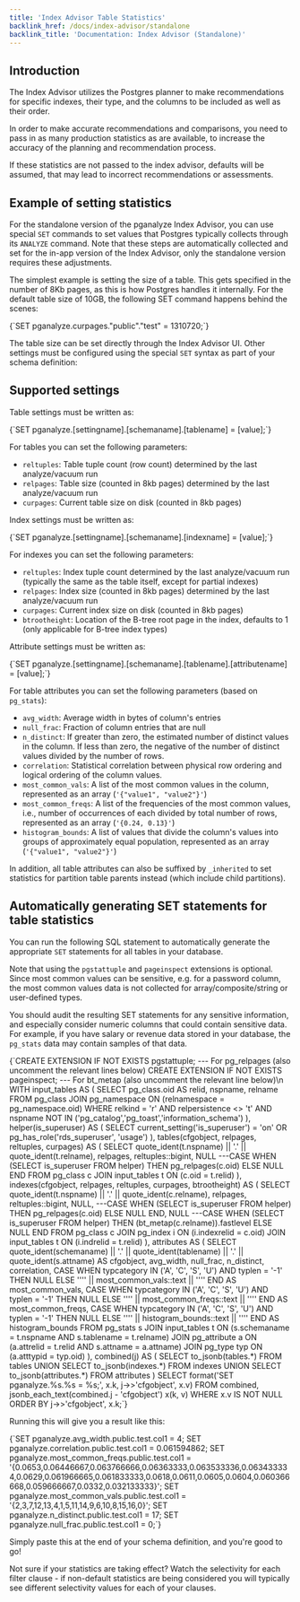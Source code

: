 ```yaml
---
title: 'Index Advisor Table Statistics'
backlink_href: /docs/index-advisor/standalone
backlink_title: 'Documentation: Index Advisor (Standalone)'
---
```


## Introduction

The Index Advisor utilizes the Postgres planner to make recommendations for specific indexes, their type, and the columns to be included as well as their order.

In order to make accurate recommendations and comparisons, you need to pass in as many production statistics as are available, to increase the accuracy of the planning and recommendation process.

If these statistics are not passed to the index advisor, defaults will be assumed, that may lead to incorrect recommendations or assessments.

## Example of setting statistics

For the standalone version of the pganalyze Index Advisor, you can use special `SET` commands to set values that Postgres typically collects through its `ANALYZE` command. Note that these steps are automatically collected and set for the in-app version of the Index Advisor, only the standalone version requires these adjustments.

The simplest example is setting the size of a table. This gets specified in the number of 8Kb pages, as this is how Postgres handles it internally. For the default table size of 10GB, the following SET command happens behind the scenes:

<CodeBlock language="sql">
{`SET pganalyze.curpages."public"."test" = 1310720;`}
</CodeBlock>

The table size can be set directly through the Index Advisor UI. Other settings must be configured using the special `SET` syntax as part of your schema definition:

## Supported settings

Table settings must be written as:

<CodeBlock language="sql">
{`SET pganalyze.[settingname].[schemaname].[tablename] = [value];`}
</CodeBlock>

For tables you can set the following parameters:

* `reltuples`: Table tuple count (row count) determined by the last analyze/vacuum run
* `relpages`: Table size (counted in 8kb pages) determined by the last analyze/vacuum run
* `curpages`: Current table size on disk (counted in 8kb pages)

Index settings must be written as:

<CodeBlock language="sql">
{`SET pganalyze.[settingname].[schemaname].[indexname] = [value];`}
</CodeBlock>

For indexes you can set the following parameters:

* `reltuples`: Index tuple count determined by the last analyze/vacuum run (typically the same as the table itself, except for partial indexes)
* `relpages`: Index size (counted in 8kb pages) determined by the last analyze/vacuum run
* `curpages`: Current index size on disk (counted in 8kb pages)
* `btrootheight`: Location of the B-tree root page in the index, defaults to 1 (only applicable for B-tree index types)

Attribute settings must be written as:

<CodeBlock language="sql">
{`SET pganalyze.[settingname].[schemaname].[tablename].[attributename] = [value];`}
</CodeBlock>

For table attributes you can set the following parameters (based on `pg_stats`):

* `avg_width`: Average width in bytes of column's entries
* `null_frac`: Fraction of column entries that are null
* `n_distinct`: If greater than zero, the estimated number of distinct values in the column. If less than zero, the negative of the number of distinct values divided by the number of rows. 
* `correlation`: Statistical correlation between physical row ordering and logical ordering of the column values.
* `most_common_vals`: A list of the most common values in the column, represented as an array (`'{"value1", "value2"}'`)
* `most_common_freqs`: A list of the frequencies of the most common values, i.e., number of occurrences of each divided by total number of rows, represented as an array (`'{0.24, 0.13}'`)
* `histogram_bounds`: A list of values that divide the column's values into groups of approximately equal population, represented as an array (`'{"value1", "value2"}'`)

In addition, all table attributes can also be suffixed by `_inherited` to set statistics for partition table parents instead (which include child partitions).

## Automatically generating SET statements for table statistics

You can run the following SQL statement to automatically generate the appropriate `SET` statements for all
tables in your database.

Note that using the `pgstattuple` and `pageinspect` extensions is optional. Since most common values can be sensitive, e.g.
for a password column, the most common values data is not collected for array/composite/string or user-defined types.

You should audit the resulting SET statements for any sensitive information, and especially consider numeric columns that
could contain sensitive data. For example, if you have salary or revenue data stored in your database, the `pg_stats` data may
contain samples of that data.

<CodeBlock language="sql">
{`CREATE EXTENSION IF NOT EXISTS pgstattuple; --- For pg_relpages (also uncomment the relevant lines below)
CREATE EXTENSION IF NOT EXISTS pageinspect; --- For bt_metap (also uncomment the relevant line below)\n
WITH input_tables AS (
  SELECT pg_class.oid AS relid, nspname, relname
    FROM pg_class
    JOIN pg_namespace ON (relnamespace = pg_namespace.oid)
   WHERE relkind = 'r'
         AND relpersistence <> 't'
		 AND nspname NOT IN ('pg_catalog','pg_toast','information_schema')
), helper(is_superuser) AS (
  SELECT current_setting('is_superuser') = 'on' OR pg_has_role('rds_superuser', 'usage')
), tables(cfgobject, relpages, reltuples, curpages) AS (
  SELECT quote_ident(t.nspname) || '.' || quote_ident(t.relname),
         relpages,
         reltuples::bigint,
         NULL ---CASE WHEN (SELECT is_superuser FROM helper) THEN pg_relpages(c.oid) ELSE NULL END
    FROM pg_class c
    JOIN input_tables t ON (c.oid = t.relid)
), indexes(cfgobject, relpages, reltuples, curpages, btrootheight) AS (
  SELECT quote_ident(t.nspname) || '.' || quote_ident(c.relname),
         relpages,
         reltuples::bigint,
         NULL, ---CASE WHEN (SELECT is_superuser FROM helper) THEN pg_relpages(c.oid) ELSE NULL END,
         NULL ---CASE WHEN (SELECT is_superuser FROM helper) THEN (bt_metap(c.relname)).fastlevel ELSE NULL END
    FROM pg_class c
    JOIN pg_index i ON (i.indexrelid = c.oid)
    JOIN input_tables t ON (i.indrelid = t.relid)
), attributes AS (
  SELECT quote_ident(schemaname) || '.' || quote_ident(tablename) || '.' || quote_ident(s.attname) AS cfgobject,
         avg_width,
         null_frac,
         n_distinct,
         correlation,
         CASE WHEN typcategory IN ('A', 'C', 'S', 'U') AND typlen = '-1' THEN NULL ELSE '''' || most_common_vals::text || '''' END AS most_common_vals,
         CASE WHEN typcategory IN ('A', 'C', 'S', 'U') AND typlen = '-1' THEN NULL ELSE '''' || most_common_freqs::text || '''' END AS most_common_freqs,
         CASE WHEN typcategory IN ('A', 'C', 'S', 'U') AND typlen = '-1' THEN NULL ELSE '''' || histogram_bounds::text || '''' END AS histogram_bounds
    FROM pg_stats s
    JOIN input_tables t ON (s.schemaname = t.nspname AND s.tablename = t.relname)
    JOIN pg_attribute a ON (a.attrelid = t.relid AND s.attname = a.attname)
    JOIN pg_type typ ON (a.atttypid = typ.oid)
), combined(j) AS (
    SELECT to_jsonb(tables.*) FROM tables
    UNION
    SELECT to_jsonb(indexes.*) FROM indexes
    UNION
    SELECT to_jsonb(attributes.*) FROM attributes
)
SELECT format('SET pganalyze.%s.%s = %s;', x.k, j->>'cfgobject', x.v)
  FROM combined,
       jsonb_each_text(combined.j - 'cfgobject') x(k, v)
 WHERE x.v IS NOT NULL
 ORDER BY j->>'cfgobject', x.k;`}
</CodeBlock>

Running this will give you a result like this:

<CodeBlock language="sql">
{`SET pganalyze.avg_width.public.test.col1 = 4;
SET pganalyze.correlation.public.test.col1 = 0.061594862;
SET pganalyze.most_common_freqs.public.test.col1 = '{0.0653,0.06446667,0.063766666,0.06363333,0.063533336,0.063433334,0.0629,0.061966665,0.061833333,0.0618,0.0611,0.0605,0.0604,0.060366668,0.059666667,0.0332,0.032133333}';
SET pganalyze.most_common_vals.public.test.col1 = '{2,3,7,12,13,4,1,5,11,14,9,6,10,8,15,16,0}';
SET pganalyze.n_distinct.public.test.col1 = 17;
SET pganalyze.null_frac.public.test.col1 = 0;`}
</CodeBlock>

Simply paste this at the end of your schema definition, and you're good to go!

Not sure if your statistics are taking effect? Watch the selectivity for each filter clause - if non-default statistics are being considered you will typically see different selectivity values for each of your clauses.

